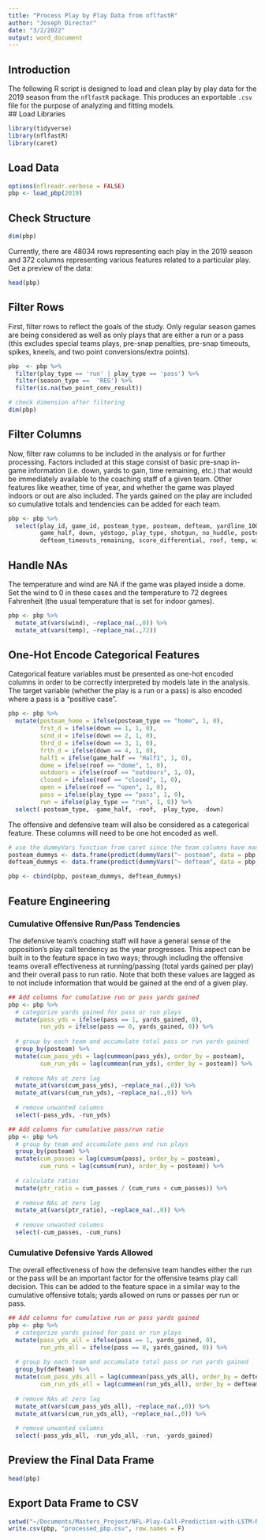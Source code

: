 ```yaml
---
title: "Process Play by Play Data from nflfastR"
author: "Joseph Director"
date: "3/2/2022"
output: word_document
---
```


## Introduction 

The following R script is designed to load and clean play by play data for the 2019 season from the `nflfastR` package. This produces an exportable `.csv` file for the purpose of analyzing and fitting models.  
## Load Libraries

```r
library(tidyverse)
library(nflfastR)
library(caret)
```

## Load Data

```r
options(nflreadr.verbose = FALSE)
pbp <- load_pbp(2019)
```

## Check Structure

```r
dim(pbp)
```

Currently, there are 48034 rows representing each play in the 2019 season and 372 columns representing various features related to a particular play. Get a preview of the data:

```r
head(pbp)
```

## Filter Rows

First, filter rows to reflect the goals of the study. Only regular season games are being considered as well as only plays that are either a run or a pass (this excludes special teams plays, pre-snap penalties, pre-snap timeouts, spikes, kneels, and two point conversions/extra points). 

```r
pbp  <- pbp %>%
  filter(play_type == 'run' | play_type == 'pass') %>%
  filter(season_type ==  'REG') %>%
  filter(is.na(two_point_conv_result))

# check dimension after filtering
dim(pbp)
```

## Filter Columns

Now, filter raw columns to be included in the analysis or for further processing. Factors included at this stage consist of basic pre-snap in-game information (i.e. down, yards to gain, time remaining, etc.) that would be immediately available to the coaching staff of a given team. Other features like weather, time of year, and whether the game was played indoors or out are also included. The yards gained on the play are included so cumulative totals and tendencies can be added for each team. 

```r
pbp <- pbp %>%
  select(play_id, game_id, posteam_type, posteam, defteam, yardline_100, half_seconds_remaining,
         game_half, down, ydstogo, play_type, shotgun, no_huddle, posteam_timeouts_remaining,
         defteam_timeouts_remaining, score_differential, roof, temp, wind, yards_gained)
```

## Handle NAs

The temperature and wind are NA if the game was played inside a dome. Set the wind to 0 in these cases and the temperature to 72 degrees Fahrenheit (the usual temperature that is set for indoor games).

```r
pbp <- pbp %>%
  mutate_at(vars(wind), ~replace_na(.,0)) %>%
  mutate_at(vars(temp), ~replace_na(.,72))
```

## One-Hot Encode Categorical Features

Categorical feature variables must be presented as one-hot encoded columns in order to be correctly interpreted by models late in the analysis. The target variable (whether the play is a run or a pass) is also encoded where a pass is a "positive case". 

```r
pbp <- pbp %>%
  mutate(posteam_home = ifelse(posteam_type == "home", 1, 0),
         frst_d = ifelse(down == 1, 1, 0),
         scnd_d = ifelse(down == 2, 1, 0),
         thrd_d = ifelse(down == 3, 1, 0),
         frth_d = ifelse(down == 4, 1, 0),
         half1 = ifelse(game_half == "Half1", 1, 0),
         dome = ifelse(roof == "dome", 1, 0),
         outdoors = ifelse(roof == "outdoors", 1, 0),
         closed = ifelse(roof == "closed", 1, 0),
         open = ifelse(roof == "open", 1, 0),
         pass = ifelse(play_type == "pass", 1, 0),
         run = ifelse(play_type == "run", 1, 0)) %>%
  select(-posteam_type, -game_half, -roof, -play_type, -down)
```

The offensive and defensive team will also be considered as a categorical feature. These columns will need to be one hot encoded as well.

```r
# use the dummyVars function from caret since the team columns have many possible values
posteam_dummys <- data.frame(predict(dummyVars("~ posteam", data = pbp, fullRank = T), newdata = pbp))
defteam_dummys <- data.frame(predict(dummyVars("~ defteam", data = pbp, fullRank = T), newdata = pbp))

pbp <- cbind(pbp, posteam_dummys, defteam_dummys)
```


## Feature Engineering

### Cumulative Offensive Run/Pass Tendencies

The defensive team's coaching staff will have a general sense of the opposition's play call tendency as the year progresses. This aspect can be built in to the feature space in two ways; through including the offensive teams overall effectiveness at running/passing (total yards gained per play) and their overall pass to run ratio. Note that both these values are lagged as to not include information that would be gained at the end of a given play.  

```r
## Add columns for cumulative run or pass yards gained 
pbp <- pbp %>%
  # categorize yards gained for pass or run plays
  mutate(pass_yds = ifelse(pass == 1, yards_gained, 0),
         run_yds = ifelse(pass == 0, yards_gained, 0)) %>%
  
  # group by each team and accumulate total pass or run yards gained
  group_by(posteam) %>%
  mutate(cum_pass_yds = lag(cummean(pass_yds), order_by = posteam),
         cum_run_yds = lag(cummean(run_yds), order_by = posteam)) %>%
  
  # remove NAs at zero lag
  mutate_at(vars(cum_pass_yds), ~replace_na(.,0)) %>%
  mutate_at(vars(cum_run_yds), ~replace_na(.,0)) %>%
  
  # remove unwanted columns
  select(-pass_yds, -run_yds)
```


```r
## Add columns for cumulative pass/run ratio
pbp <- pbp %>%
  # group by team and accumulate pass and run plays 
  group_by(posteam) %>%
  mutate(cum_passes = lag(cumsum(pass), order_by = posteam),
         cum_runs = lag(cumsum(run), order_by = posteam)) %>%
  
  # calculate ratios
  mutate(ptr_ratio = cum_passes / (cum_runs + cum_passes)) %>%
  
  # remove NAs at zero lag
  mutate_at(vars(ptr_ratio), ~replace_na(.,0)) %>%
  
  # remove unwanted columns 
  select(-cum_passes, -cum_runs)
```

### Cumulative Defensive Yards Allowed

The overall effectiveness of how the defensive team handles either the run or the pass will be an important factor for the offensive teams play call decision. This can be added to the feature space in a similar way to the cumulative offensive totals; yards allowed on runs or passes per run or pass.  

```r
## Add columns for cumulative run or pass yards gained 
pbp <- pbp %>%
  # categorize yards gained for pass or run plays
  mutate(pass_yds_all = ifelse(pass == 1, yards_gained, 0),
         run_yds_all = ifelse(pass == 0, yards_gained, 0)) %>%
  
  # group by each team and accumulate total pass or run yards gained
  group_by(defteam) %>%
  mutate(cum_pass_yds_all = lag(cummean(pass_yds_all), order_by = defteam),
         cum_run_yds_all = lag(cummean(run_yds_all), order_by = defteam)) %>%
  
  # remove NAs at zero lag
  mutate_at(vars(cum_pass_yds_all), ~replace_na(.,0)) %>%
  mutate_at(vars(cum_run_yds_all), ~replace_na(.,0)) %>%
  
  # remove unwanted columns
  select(-pass_yds_all, -run_yds_all, -run, -yards_gained)
```

## Preview the Final Data Frame

```r
head(pbp)
```

## Export Data Frame to CSV

```r
setwd("~/Documents/Masters_Project/NFL-Play-Call-Prediction-with-LSTM-Neural-Networks/data")
write.csv(pbp, "processed_pbp.csv", row.names = F)
```







